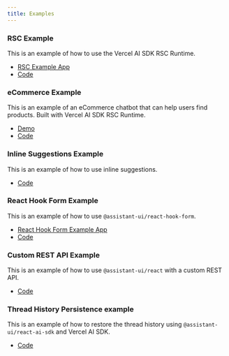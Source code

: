 ```yaml
---
title: Examples
---
```


### RSC Example

This is an example of how to use the Vercel AI SDK RSC Runtime.

- [RSC Example App](https://assistant-ui-rsc-example.vercel.app/)
- [Code](https://github.com/Yonom/assistant-ui-rsc-example)

### eCommerce Example

This is an example of an eCommerce chatbot that can help users find products. Built with Vercel AI SDK RSC Runtime.

- [Demo](https://x.com/MatthewHeartful/status/1803317502933606698)
- [Code](https://github.com/Yonom/assistant-ui/tree/main/examples/search-agent-for-e-commerce)

### Inline Suggestions Example

This is an example of how to use inline suggestions.

- [Code](https://github.com/Yonom/assistant-ui/tree/main/examples/with-inline-suggestions)

### React Hook Form Example

This is an example of how to use `@assistant-ui/react-hook-form`.

- [React Hook Form Example App](https://assistant-ui-form-demo.vercel.app/)
- [Code](https://github.com/Yonom/assistant-ui/tree/main/examples/with-react-hook-form)

### Custom REST API Example

This is an example of how to use `@assistant-ui/react` with a custom REST API.

- [Code](https://github.com/Yonom/assistant-ui-custom-api)

### Thread History Persistence example

This is an example of how to restore the thread history using `@assistant-ui/react-ai-sdk` and Vercel AI SDK.

- [Code](https://github.com/Yonom/assistant-ui-assistant-api-history)
